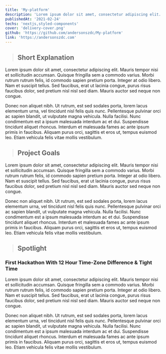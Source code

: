 ```yaml
---
title: 'My-platform'
description: 'Lorem ipsum dolor sit amet, consectetur adipiscing elit.'
publishedAt: '2021-02-24'
techs: 'nextjs,styled-components'
cover: 'delivery-cover.png'
github: 'https://github.com/andersonszdc/My-platform'
link: 'https://andersonszdc.com'
---
```


> ## Short Explanation

Lorem ipsum dolor sit amet, consectetur adipiscing elit. Mauris tempor nisi et sollicitudin accumsan. Quisque fringilla sem a commodo varius. Morbi rutrum rutrum felis, id commodo sapien pretium porta. Integer at odio libero. Nam et suscipit tellus. Sed faucibus, erat ut lacinia congue, purus risus faucibus dolor, sed pretium nisl nisl sed diam. Mauris auctor sed neque non congue.

Donec non aliquet nibh. Ut rutrum, est sed sodales porta, lorem lacus elementum urna, vel tincidunt nisl felis quis nunc. Pellentesque pulvinar orci ac sapien blandit, ut vulputate magna vehicula. Nulla facilisi. Nunc condimentum est a ipsum malesuada interdum ac et dui. Suspendisse tincidunt aliquet rhoncus. Interdum et malesuada fames ac ante ipsum primis in faucibus. Aliquam purus orci, sagittis et eros ut, tempus euismod leo. Etiam vehicula felis vitae mollis vestibulum.

> ## Project Goals

Lorem ipsum dolor sit amet, consectetur adipiscing elit. Mauris tempor nisi et sollicitudin accumsan. Quisque fringilla sem a commodo varius. Morbi rutrum rutrum felis, id commodo sapien pretium porta. Integer at odio libero. Nam et suscipit tellus. Sed faucibus, erat ut lacinia congue, purus risus faucibus dolor, sed pretium nisl nisl sed diam. Mauris auctor sed neque non congue.

Donec non aliquet nibh. Ut rutrum, est sed sodales porta, lorem lacus elementum urna, vel tincidunt nisl felis quis nunc. Pellentesque pulvinar orci ac sapien blandit, ut vulputate magna vehicula. Nulla facilisi. Nunc condimentum est a ipsum malesuada interdum ac et dui. Suspendisse tincidunt aliquet rhoncus. Interdum et malesuada fames ac ante ipsum primis in faucibus. Aliquam purus orci, sagittis et eros ut, tempus euismod leo. Etiam vehicula felis vitae mollis vestibulum.

> ## Spotlight

### First Hackathon With 12 Hour Time-Zone Difference & Tight Time

Lorem ipsum dolor sit amet, consectetur adipiscing elit. Mauris tempor nisi et sollicitudin accumsan. Quisque fringilla sem a commodo varius. Morbi rutrum rutrum felis, id commodo sapien pretium porta. Integer at odio libero. Nam et suscipit tellus. Sed faucibus, erat ut lacinia congue, purus risus faucibus dolor, sed pretium nisl nisl sed diam. Mauris auctor sed neque non congue.

Donec non aliquet nibh. Ut rutrum, est sed sodales porta, lorem lacus elementum urna, vel tincidunt nisl felis quis nunc. Pellentesque pulvinar orci ac sapien blandit, ut vulputate magna vehicula. Nulla facilisi. Nunc condimentum est a ipsum malesuada interdum ac et dui. Suspendisse tincidunt aliquet rhoncus. Interdum et malesuada fames ac ante ipsum primis in faucibus. Aliquam purus orci, sagittis et eros ut, tempus euismod leo. Etiam vehicula felis vitae mollis vestibulum.